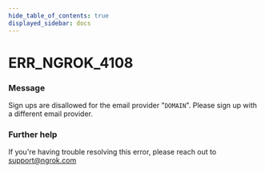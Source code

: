 ```yaml
---
hide_table_of_contents: true
displayed_sidebar: docs
---
```



# ERR_NGROK_4108

### Message

Sign ups are disallowed for the email provider "`DOMAIN`". Please sign up with a different email provider.

<ErrorDetails error="err_ngrok_4108" />

### Further help

If you're having trouble resolving this error, please reach out to [support@ngrok.com](mailto:support@ngrok.com?subject=Help%20with%20ERR_NGROK_4108)

